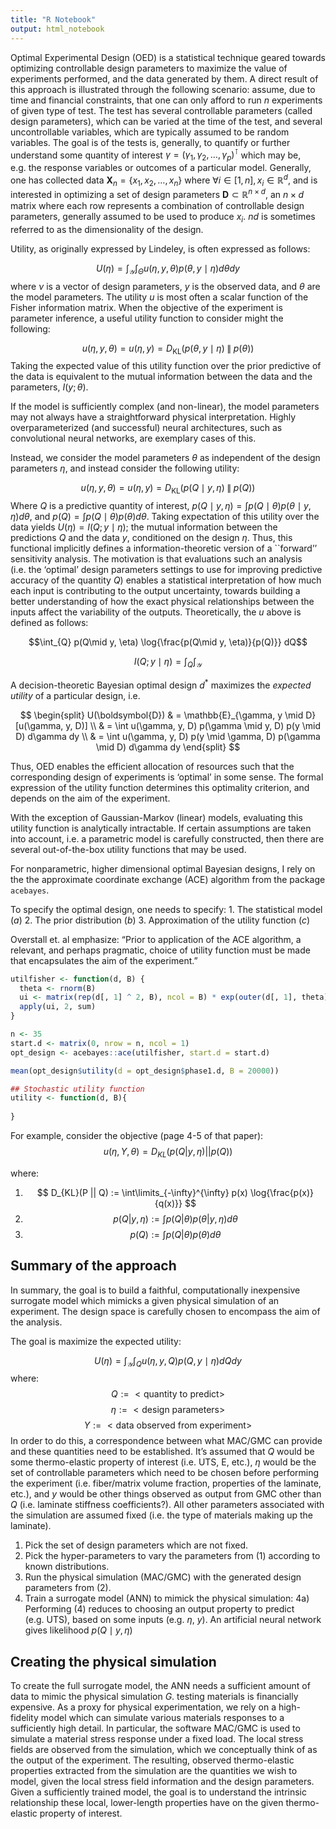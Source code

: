 ```yaml
---
title: "R Notebook"
output: html_notebook
---
```


Optimal Experimental Design (OED) is a statistical technique geared towards optimizing controllable design parameters to maximize the value of experiments performed, and the data generated by them. A direct result of this approach is illustrated through the following scenario: assume, due to time and financial constraints, that one can only afford to run $n$ experiments of given type of test. The test has several controllable parameters (called design parameters), which can be varied at the time of the test, and several uncontrollable variables, which are typically assumed to be random variables. The goal is of the tests is, generally, to quantify or further understand some quantity of interest $\gamma = (\gamma_1, \gamma_2, \dots, \gamma_p)^\intercal$ which may be, e.g. the response variables or outcomes of a particular model. Generally, one has collected data $\boldsymbol{X}_n = \{x_1, x_2, \dots, x_n\} \text{ where } \forall i \in [1, n], x_i \in  \mathbb{R}^d$, and is interested in optimizing a set of design parameters $\boldsymbol{D} \subset \mathbb{R}^{n \times d}$, an $n \times d$ matrix where each row represents a combination of controllable design parameters, generally assumed to be used to produce $x_i$. $nd$ is sometimes referred to as the dimensionality of the design.

Utility, as originally expressed by Lindeley, is often expressed as follows: 

$$ U(\eta) = \int_{\mathcal{Y}} \int_{\Theta} u(\eta, y, \theta) p(\theta, y \mid \eta) d\theta dy$$
where $\nu$ is a vector of design parameters, $y$ is the observed data, and $\theta$ are the model parameters. 
The utility $u$ is most often a scalar function of the Fisher information matrix. When the objective of the experiment is parameter inference, a useful utility function to consider might the following:

$$ u(\eta, y, \theta)= u(\eta, y) = D_{\mathrm{KL}}(p(\theta, y \mid \eta) \;\|\; p(\theta) )$$
Taking the expected value of this utility function over the prior predictive of the data is equivalent to the mutual information between the data and the parameters, $I(y; \theta)$. 

If the model is sufficiently complex (and non-linear), the model parameters may not always have a straightforward physical interpretation. Highly overparameterized (and successful) neural architectures, such as convolutional neural networks, are exemplary cases of this. 

Instead, we consider the model parameters $\theta$ as independent of the design parameters $\eta$, and instead consider the following utility: 

$$u(\eta, y, \theta) = u(\eta, y) = D_{\mathrm{KL}}(p(Q\mid y, \eta) \;\|\; p(Q))$$
Where $Q$ is a predictive quantity of interest, $p(Q\mid y, \eta) = \int p(Q \mid \theta)p(\theta \mid y, \eta) d\theta$, and $p(Q) = \int p(Q\mid\theta)p(\theta)d\theta$. Taking expectation of this utility over the data yields $U(\eta) = I(Q; y \mid \eta)$; the mutual information between the predictions $Q$ and the data $y$, conditioned on the design $\eta$. Thus, this functional implicitly defines a information-theoretic version of a ``forward'' sensitivity analysis. The motivation is that evaluations such an analysis (i.e. the 'optimal' design parameters settings to use for improving predictive accuracy of the quantity $Q$) enables a statistical interpretation of how much each input is contributing to the output uncertainty, towards building a better understanding of how the exact physical relationships between the inputs affect the variability of the outputs. 
Theoretically, the $u$ above is defined as follows: 

$$\int_{Q} p(Q\mid y, \eta) \log{\frac{p(Q\mid y, \eta)}{p(Q)}} dQ$$

$$I(Q; y \mid \eta) = \int_{Q}\int_{\mathcal{Y}} $$

A decision-theoretic Bayesian optimal design $d^*$ maximizes the *expected utility* of a particular design, i.e. 

$$
\begin{split}
U(\boldsymbol{D}) & = \mathbb{E}_{\gamma, y \mid D}[u(\gamma, y, D)] \\
& = \int u(\gamma, y, D) p(\gamma \mid y, D) p(y \mid D) d\gamma dy \\
& = \int u(\gamma, y, D) p(y \mid \gamma, D) p(\gamma \mid D) d\gamma dy
\end{split}
$$



Thus, OED enables the efficient allocation of resources such that the corresponding design of experiments is 'optimal' in some sense. The formal expression of the utility function determines this optimality criterion, and depends on the aim of the experiment.

With the exception of Gaussian-Markov (linear) models, evaluating this utility function is analytically intractable. If certain assumptions are taken into account, i.e. a parametric model is carefully constructed, then there are several out-of-the-box utility functions that may be used.

For nonparametric, higher dimensional optimal Bayesian designs, I rely on the the approximate coordinate exchange (ACE) algorithm from the package `acebayes`.

To specify the optimal design, one needs to specify: 
1. The statistical model ($a$)
2. The prior distribution ($b$)
3. Approximation of the utility function ($c$)

Overstall et. al emphasize: "Prior to application of the ACE algorithm, a relevant, and perhaps pragmatic, choice of utility function must be made that encapsulates the aim of the experiment."

```r
utilfisher <- function(d, B) {
  theta <- rnorm(B)
  ui <- matrix(rep(d[, 1] ^ 2, B), ncol = B) * exp(outer(d[, 1], theta))
  apply(ui, 2, sum)
}

n <- 35
start.d <- matrix(0, nrow = n, ncol = 1)
opt_design <- acebayes::ace(utilfisher, start.d = start.d)

mean(opt_design$utility(d = opt_design$phase1.d, B = 20000))

```


```r
## Stochastic utility function
utility <- function(d, B){
  
}
```



For example, consider the objective (page 4-5 of that paper): 
$$
\begin{equation}
  u(\eta, Y, \theta) = D_{KL}(p(Q|y, \eta) || p(Q))
\end{equation}
$$

where:
 
1. $$ D_{KL}(P || Q) := \int\limits_{-\infty}^{\infty} p(x) \log{\frac{p(x)}{q(x)}} $$
2. $$ p(Q | y, \eta) := \int p(Q | \theta) p(\theta | y, \eta) d\theta $$
3. $$ p(Q) := \int p(Q | \theta) p(\theta) d\theta $$


## Summary of the approach 

In summary, the goal is to build a faithful, computationally inexpensive surrogate model which mimicks a given physical simulation of an experiment. The design space is carefully chosen to encompass the aim of the analysis. 

The goal is maximize the expected utility: 

$$ U(\eta) = \int_{\mathcal{Y}} \int_{Q} u(\eta, y, Q) p(Q, y \mid \eta) dQ dy $$
where: 
$$ Q := < \text{quantity to predict} >$$
$$ \eta := < \text{design parameters} >$$
$$ Y := < \text{data observed from experiment} >$$
In order to do this, a correspondence between what MAC/GMC can provide and these quantities need to be established. It's assumed that $Q$ would be some thermo-elastic property of interest (i.e. UTS, E, etc.), $\eta$ would be the set of controllable parameters which need to be chosen before performing the experiment (i.e. fiber/matrix volume fraction, properties of the laminate, etc.), and $y$ would be other things observed as output from GMC other than $Q$ (i.e. laminate stiffness coefficients?). All other parameters associated with the simulation are assumed fixed (i.e. the type of materials making up the laminate). 

1) Pick the set of design parameters which are not fixed.  
2) Pick the hyper-parameters to vary the parameters from (1) according to known distributions. 
3) Run the physical simulation (MAC/GMC) with the generated design parameters from (2).
4) Train a surrogate model (ANN) to mimick the physical simulation:
  4a) Performing (4) reduces to choosing an output property to predict (e.g. UTS), based on some inputs (e.g. $\eta$, $y$). An artificial neural network gives likelihood $p(Q \mid y, \eta)$ 


## Creating the physical simulation 

To create the full surrogate model, the ANN needs a sufficient amount of data to mimic the physical simulation $G$. testing materials is financially expensive. As a proxy for physical experimentation, we rely on a high-fidelity model which can simulate various materials responses to a sufficiently high detail. In particular, the software MAC/GMC is used to simulate a material stress response under a fixed load. The local stress fields are observed from the simulation, which we conceptually think of as the output of the experiment. The resulting, observed thermo-elastic properties extracted from the simulation are the quantities we wish to model, given the local stress field information and the design parameters. Given a sufficiently trained model, the goal is to understand the intrinsic relationship these local, lower-length properties have on the given thermo-elastic property of interest. 
